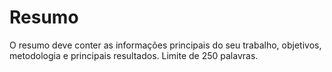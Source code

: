# Resumo {.unnumbered}

O resumo deve conter as informações principais do seu trabalho, objetivos, metodologia e principais resultados. Limite de 250 palavras.

